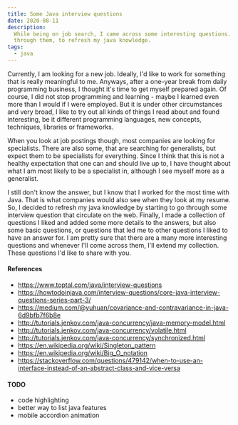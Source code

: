 ```yaml
---
title: Some Java interview questions
date: 2020-08-11
description:
  While being on job search, I came across some interesting questions. I went
  through them, to refresh my java knowledge.
tags:
  - java
---
```



Currently, I am looking for a new job. Ideally, I'd like to work for something
that is really meaningful to me. Anyways, after a one-year break from daily
programming business, I thought it's time to get myself prepared again. Of
course, I did not stop programming and learning - maybe I learned even more than
I would if I were employed. But it is under other circumstances and very broad,
I like to try out all kinds of things I read about and found interesting, be it
different programming languages, new concepts, techniques, libraries or
frameworks.

When you look at job postings though, most companies are looking for
specialists. There are also some, that are searching for generalists, but expect
them to be specialists for everything. Since I think that this is not a healthy
expectation that one can and should live up to, I have thought about what I am
most likely to be a specialist in, although I see myself more as a generalist.

I still don't know the answer, but I know that I worked for the most time with
Java. That is what companies would also see when they look at my resume. So, I
decided to refresh my java knowledge by starting to go through some interview
question that circulate on the web. Finally, I made a collection of questions I
liked and added some more details to the answers, but also some basic questions,
or questions that led me to other questions I liked to have an answer for. I am
pretty sure that there are a many more interesting questions and whenever I'll
come across them, I'll extend my collection. These questions I'd like to share
with you.

<Questions />

#### References

- https://www.toptal.com/java/interview-questions
- https://howtodoinjava.com/interview-questions/core-java-interview-questions-series-part-3/
- https://medium.com/@yuhuan/covariance-and-contravariance-in-java-6d9bfb7f6b8e
- http://tutorials.jenkov.com/java-concurrency/java-memory-model.html
- http://tutorials.jenkov.com/java-concurrency/volatile.html
- http://tutorials.jenkov.com/java-concurrency/synchronized.html
- https://en.wikipedia.org/wiki/Singleton_pattern
- https://en.wikipedia.org/wiki/Big_O_notation
- https://stackoverflow.com/questions/479142/when-to-use-an-interface-instead-of-an-abstract-class-and-vice-versa

#### TODO

- code highlighting
- better way to list java features
- mobile accordion animation
